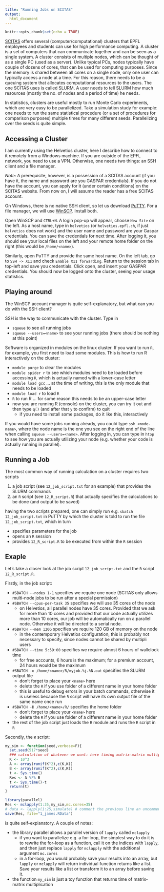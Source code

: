 ```yaml
---
title: "Running Jobs on SCITAS"
output:
  html_document
---
```


```r
knitr::opts_chunk$set(echo = TRUE)
```

[SCITAS](https://www.epfl.ch/research/facilities/scitas/) offers several (computer/computational) clusters that EPFL employees and students can use for high performance computing. A cluster is a set of computers that can communicate together and can be seen as a single system. A cluster consists of multiple nodes, which can be thought of as a single PC (used as a server). Unlike typical PCs, nodes typically have couple of dozens of cores, that can be used for computing purposes. Since the memory is shared between all cores on a single node, only one user can typically access a node at a time. For this reason, there needs to be a queuing system that allocates computational resources to the users. The one SCITAS uses is called SLURM. A user needs to tell SLURM how much resources (mostly the no. of nodes and a period of time) he needs.

In statistics, clusters are useful mostly to run Monte Carlo experiments, which are very easy to be parallelized. Take a simulation study for example: one needs to run the same statistical procedure (or a set of procedures for comparison purposes) multiple times for many different seeds. Parallelizing over the seeds is quite simple.

## Accessing a Cluster

I am currently using the Helvetios cluster, here I describe how to connect to it remotely from a Windows machine. If you are outside of the EPFL network, you need to use a VPN. Otherwise, one needs two things: an SSH client and a file manager.

*Note*: A prerequisite, however, is a possession of a SCITAS account (if you have it, the name and password are you GASPAR credentials). If you do not have the account, you can apply for it (under certain conditions) on the SCITAS website. From now on, I will assume the reader has a free SCITAS account.

On Windows, there is no native SSH client, so let us download [PuTTY](https://www.putty.org/). For a file manager, we will use [WinSCP](https://winscp.net/eng/index.php). Install both.

Open WinSCP and `CTRL+N`. A login pop-up will appear, choose `New Site` on the left. As a host name, type in `helvetios` (or `helvetios.epfl.ch`, if just `helvetios` does not work) and the user name and password are your Gaspar credentials. You can save the credentials for next time. After logging it, you should see your local files on the left and your remote home folder on the right (this would be `/home/<name>`).

Similarly, open PuTTY and provide the same host name. On the left tab, go to `SSH -> X11` and check `Enable X11 forwarding`. Return to the session tab in top-left and save you credentials. Click open, and insert your GASPAR credentials. You should now be logged onto the cluster, seeing your usage statistics.

## Playing around

The WinSCP account manager is quite self-explanatory, but what can you do with the SSH client?

SSH is the way to communicate with the cluster. Type in

* `squeue` to see all running jobs
* `squeue --users=<name>` to see your running jobs (there should be nothing at this point)

Software is organized in modules on the linux cluster. If you want to run `R`, for example, you first need to load some modules. This is how to run R interactively on the cluster:

* `module purge` to clear the modules
* `module spider r` to see which modules need to be loaded before accessing `R`, which is actually named with a lower-case letter
* `module load gcc` ... at the time of writing, this is the only module that needs to be loaded
* `module load r` to load `R`
* `R` to run R ... for some reason this needs to be an upper-case letter
* now you are running R (console) on the cluster, you can try it out and then type `q()` (and after that `y` to confirm) to quit
  - if you need to install some packages, do it like this, interactively
  
If you would have some jobs running already, you could type `ssh <node-name>`, where the node name is the one you see on the right end of the line when calling `squeue --users=<name>`. After logging in, you can type in `htop` to see how you are actually utilizing your node (e.g. whether your code is actually running in parallel).

## Running a Job

The most common way of running calculation on a cluster requires two scripts

1. a job script (see `12_job_script.txt` for an example) that provides the SLURM commands
2. an `R` script (see `12_R_script.R`) that actually specifies the calculations to be done (and output to be saved)

having the two scripts prepared, one can simply run e.g. `sbatch 12_job_script.txt` in PuTTY by which the cluster is told to run the file `12_job_script.txt`, which in turn

* specifies parameters for the job
* opens an `R` session
* provides `12_R_script.R` to be executed from within the `R` session

## Exaple

Let's take a closer look at the job script `12_job_script.txt` and the `R` script `12_R_script.R`.

Firstly, in the job script:

* `#SBATCH --nodes 1-1` specifies we require one node (SCITAS only allows multi-node jobs to be run after a special permission)
* `#SBATCH --cpus-per-task 35` specifies we will use 35 cores of the node
    - on Helvetios, all parallel nodes have 35 cores. Provided that we ask for more than 10 cores and provided that our code actually utilizes more than 10 cores, our job will be automatically run on a parallel node. Otherwise it will be directed to a serial node.
* `#SBATCH --mem 120G` specifies we require 120 GB of memory on the node
    - in the contemporary Helvetios configuration, this is probably not necessary to specify, since nodes cannot be shared by multipli users
* `#SBATCH --time 5:59:00` specifies we require almost 6 hours of wallclock time
    - for free accounts, 6 hours is the maximum; for a premium account, 24 hours would be the maximum
* `#SBATCH -o /home/<name>/R/myjob.%j.%N.out` specifies the SLURM output file
    - don't forget to place your `<name>` here
    - delete the `R` if you use folder of a different name in your home folder
    - this is useful to debug errors in your batch commands, otherwise it is useless because the `R` script will have its own output file of the same name once run
* `#SBATCH -D /home/<name>/R/` specifies the home folder
    - don't forget to place your `<name>` here
    - delete the `R` if you use folder of a different name in your home folder
* the rest of the job script just loads the `R` module and runs the `R` script in `R`

Secondly, the `R` script:

```r
my_sim <- function(seed,verbose=F){
  set.seed(517*seed)
  ### calculation of whatever we want: here timing matrix-matrix multiplication
  K <- 10^3
  A <- array(runif(K^2),c(K,K))
  B <- array(runif(K^2),c(K,K))
  t <- Sys.time()
  Res <- A %*% B
  t <- Sys.time()-t
  return(t)
}

library(parallel)
Res <- mclapply(1:35,my_sim,mc.cores=35)
# data <- lapply(1:25,simulate) # comment the previous line an uncomment this one if not running on a cluster
save(Res, file="1_james.RData")
```

is quite self-explanatory. A couple of notes:

* the library parallel allows a parallel version of `lapply` called `mclapply`
    - if you want to parallelize e.g. a for-loop, the simplest way to do it is to rewrite the for-loop as a function, call it on the indices with `lapply`, and then just replace `lapply` for `mclapply` with the additional argument `mc.cores`
    - in a for-loop, you would probably save your results into an array, but `lapply` or `mclapply` will return individual function returns like a list. Save your results like a list or transform it to an array before saving it.
* the function `my_sim` is just a toy function that returns time of matrix-matrix multiplication